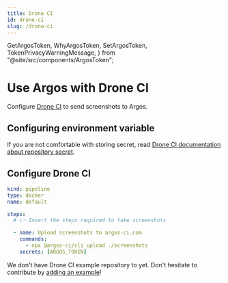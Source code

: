 ```yaml
---
title: Drone CI
id: drone-ci
slug: /drone-ci
---
```


  GetArgosToken,
  WhyArgosToken,
  SetArgosToken,
  TokenPrivacyWarningMessage,
} from "@site/src/components/ArgosToken";

# Use Argos with Drone CI

Configure [Drone CI](https://www.drone.io/) to send screenshots to Argos.

## Configuring environment variable

<WhyArgosToken />
<GetArgosToken />
<SetArgosToken />
<TokenPrivacyWarningMessage />

If you are not comfortable with storing secret, read [Drone CI documentation about repository secret](https://docs.drone.io/secret/repository/).

## Configure Drone CI

```yml title=".drone.yml"
kind: pipeline
type: docker
name: default

steps:
  # 👉 Insert the steps required to take screenshots

  - name: Upload screenshots to argos-ci.com
    commands:
      - npx @argos-ci/cli upload ./screenshots
    secrets: [ARGOS_TOKEN]
```

We don't have Drone CI example repository to yet. Don't hesitate to contribute by [adding an example](https://github.com/argos-ci/argos/tree/main/examples)!
